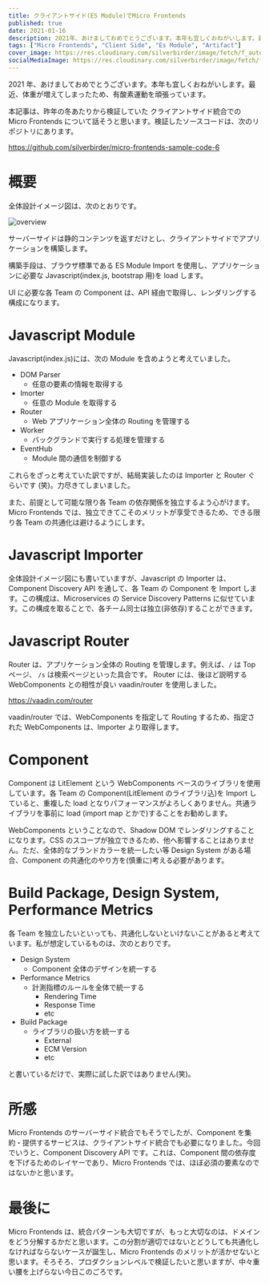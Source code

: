 ```yaml
---
title: クライアントサイド(ES Module)でMicro Frontends
published: true
date: 2021-01-16
description: 2021年、あけましておめでとうございます。本年も宜しくおねがいします。最近、体重が増えてしまったため、有酸素運動を頑張っています。本記事は、昨年の冬あたりから検証していた クライアントサイド統合でのMicro Frontendsについて話そうと思います。検証したソースコードは、次のリポジトリにあります。
tags: ["Micro Frontends", "Client Side", "Es Module", "Artifact"]
cover_image: https://res.cloudinary.com/silverbirder/image/fetch/f_auto/https://raw.githubusercontent.com/silverbirder/micro-frontends-sample-code-6/main/overview.svg
socialMediaImage: https://res.cloudinary.com/silverbirder/image/fetch/f_auto/https://raw.githubusercontent.com/silverbirder/micro-frontends-sample-code-6/main/overview.svg
---
```



2021 年、あけましておめでとうございます。本年も宜しくおねがいします。最近、体重が増えてしまったため、有酸素運動を頑張っています。

本記事は、昨年の冬あたりから検証していた クライアントサイド統合での Micro Frontends について話そうと思います。検証したソースコードは、次のリポジトリにあります。

https://github.com/silverbirder/micro-frontends-sample-code-6

# 概要

全体設計イメージ図は、次のとおりです。

<Image
  src="https://res.cloudinary.com/silverbirder/image/fetch/f_auto/https://raw.githubusercontent.com/silverbirder/micro-frontends-sample-code-6/main/overview.svg"
  width={832}
  height={568}
  layout="constrained"
  alt="overview"
/>

サーバーサイドは静的コンテンツを返すだけとし、クライアントサイドでアプリケーションを構築します。

構築手段は、ブラウザ標準である ES Module Import を使用し、アプリケーションに必要な Javascript(index.js, bootstrap 用)を load します。

UI に必要な各 Team の Component は、API 経由で取得し、レンダリングする構成になります。

# Javascript Module

Javascript(index.js)には、次の Module を含めようと考えていました。

- DOM Parser
  - 任意の要素の情報を取得する
- Imorter
  - 任意の Module を取得する
- Router
  - Web アプリケーション全体の Routing を管理する
- Worker
  - バックグランドで実行する処理を管理する
- EventHub
  - Module 間の通信を制御する

これらをざっと考えていた訳ですが、結局実装したのは Importer と Router ぐらいです (笑)。力尽きてしまいました。

また、前提として可能な限り各 Team の依存関係を独立するよう心がけます。Micro Frontends では、独立できてこそのメリットが享受できるため、できる限り各 Team の共通化は避けるようにします。

# Javascript Importer

全体設計イメージ図にも書いていますが、Javascript の Importer は、Component Discovery API を通して、各 Team の Component を Import します。この構成は、Microservices の Service Discovery Patterns に似せています。この構成を取ることで、各チーム同士は独立(非依存)することができます。

# Javascript Router

Router は、アプリケーション全体の Routing を管理します。例えば、`/` は Top ページ、 `/s` は検索ページといった具合です。
Router には、後ほど説明する WebComponents との相性が良い vaadin/router を使用しました。

https://vaadin.com/router

vaadin/router では、WebComponents を指定して Routing するため、指定された WebComponents は、Importer より取得します。

# Component

Component は LitElement という WebComponents ベースのライブラリを使用しています。各 Team の Component(LitElement のライブラリ込)を Import していると、重複した load となりパフォーマンスがよろしくありません。共通ライブラリを事前に load (import map とかで)することをお勧めします。

WebComponents ということなので、Shadow DOM でレンダリングすることになります。CSS のスコープが独立できるため、他へ影響することはありません。ただ、全体的なブランドカラーを統一したい等 Design System がある場合、Component の共通化のやり方を(慎重に)考える必要があります。

# Build Package, Design System, Performance Metrics

各 Team を独立したいといっても、共通化しないといけないことがあると考えています。私が想定しているものは、次のとおりです。

- Design System
  - Component 全体のデザインを統一する
- Performance Metrics
  - 計測指標のルールを全体で統一する
    - Rendering Time
    - Response Time
    - etc
- Build Package
  - ライブラリの扱い方を統一する
    - External
    - ECM Version
    - etc

と書いているだけで、実際に試した訳ではありません(笑)。

# 所感

Micro Frontends のサーバーサイド統合でもそうでしたが、Component を集約・提供するサービスは、クライアントサイド統合でも必要になりました。今回でいうと、Component Discovery API です。これは、Component 間の依存度を下げるためのレイヤーであり、Micro Frontends では、ほぼ必須の要素なのではないかと思います。

# 最後に

Micro Frontends は、統合パターンも大切ですが、もっと大切なのは、ドメインをどう分解するかだと思います。この分割が適切ではないとどうしても共通化しなければならないケースが誕生し、Micro Frontends のメリットが活かせないと思います。そろそろ、プロダクションレベルで検証したいと思いますが、中々重い腰を上げらない今日このごろです。
